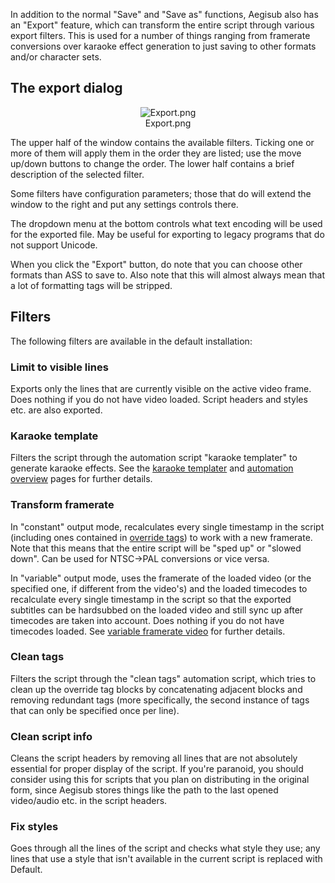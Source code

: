 In addition to the normal "Save" and "Save as" functions, Aegisub also has an "Export" feature, which can transform the entire script through various export filters. This is used for a number of things ranging from framerate conversions over karaoke effect generation to just saving to other formats and/or character sets.

==The export dialog==

<center>[[Image:Export.png]]</center>

The upper half of the window contains the available filters. Ticking one or more of them will apply them in the order they are listed; use the move up/down buttons to change the order. The lower half contains a brief description of the selected filter.

Some filters have configuration parameters; those that do will extend the window to the right and put any settings controls there.

The dropdown menu at the bottom controls what text encoding will be used for the exported file. May be useful for exporting to legacy programs that do not support Unicode.

When you click the "Export" button, do note that you can choose other formats than ASS to save to. Also note that this will almost always mean that a lot of formatting tags will be stripped.

==Filters==
The following filters are available in the default installation:

===Limit to visible lines===
Exports only the lines that are currently visible on the active video frame. Does nothing if you do not have video loaded. Script headers and styles etc. are also exported.

===Karaoke template===
Filters the script through the automation script "karaoke templater" to generate karaoke effects. See the [[Karaoke Templater|karaoke templater]] and [[Automation|automation overview]] pages for further details.

===Transform framerate===
In "constant" output mode, recalculates every single timestamp in the script (including ones contained in [[ASS Tags|override tags]]) to work with a new framerate. Note that this means that the entire script will be "sped up" or "slowed down". Can be used for NTSC->PAL conversions or vice versa.

In "variable" output mode, uses the framerate of the loaded video (or the specified one, if different from the video's) and the loaded timecodes to recalculate every single timestamp in the script so that the exported subtitles can be hardsubbed on the loaded video and still sync up after timecodes are taken into account. Does nothing if you do not have timecodes loaded. See [[Video#Variable_framerate_video|variable framerate video]] for further details.

===Clean tags===
Filters the script through the "clean tags" automation script, which tries to clean up the override tag blocks by concatenating adjacent blocks and removing redundant tags (more specifically, the second instance of tags that can only be specified once per line).

===Clean script info===
Cleans the script headers by removing all lines that are not absolutely essential for proper display of the script. If you're paranoid, you should consider using this for scripts that you plan on distributing in the original form, since Aegisub stores things like the path to the last opened video/audio etc. in the script headers.

===Fix styles===
Goes through all the lines of the script and checks what style they use; any lines that use a style that isn't available in the current script is replaced with Default.